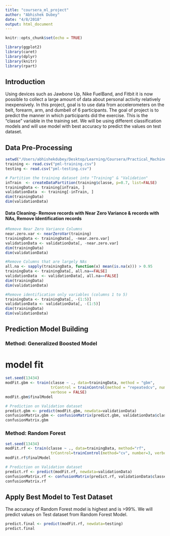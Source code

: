 ```yaml
---
title: "coursera_ml_project"
author: "Abhishek Dubey"
date: "4/8/2018"
output: html_document
---
```


```r
knitr::opts_chunk$set(echo = TRUE)
```

```r
library(ggplot2)
library(caret)
library(dplyr)
library(knitr)
library(rpart)
```
## Introduction

Using devices such as Jawbone Up, Nike FuelBand, and Fitbit it is now possible to collect a large amount of data about personal activity relatively inexpensively. In this project, goal is to use data from accelerometers on the belt, forearm, arm, and dumbell of 6 participants. The goal of project is to predict the manner in which participants did the exercise. This is the "classe" variable in the training set. We will be using different classification models and will use model with best accuracy to predict the values on test dataset.

## Data Pre-Processing
```r
setwd("/Users/abhishekdubey/Desktop/Learning/Coursera/Practical_Machine_Learning/coursera_ml_project")
training <- read.csv("pml-training.csv")
testing <- read.csv("pml-testing.csv")

# Partition the training dataset into "Training" & "Validation"
inTrain  <- createDataPartition(training$classe, p=0.7, list=FALSE)
trainingData <- training[inTrain, ]
validationData  <- training[-inTrain, ]
dim(trainingData)
dim(validationData)
```

#### Data Cleaning- Remove records with Near Zero Variance & records with NAs, Remove Identification records
```r
#Remove Near Zero Variance Columns
near.zero.var <- nearZeroVar(training)
trainingData <- trainingData[, -near.zero.var]
validationData <- validationData[, -near.zero.var]
dim(trainingData)
dim(validationData)

#Remove Columns that are largely NAs 
all.na <- sapply(trainingData, function(x) mean(is.na(x))) > 0.95
trainingData <- trainingData[, all.na==FALSE]
validationData  <- validationData[, all.na==FALSE]
dim(trainingData)
dim(validationData)

#Remove identification only variables (columns 1 to 5)
trainingData <- trainingData[, -(1:5)]
validationData <- validationData[, -(1:5)]
dim(trainingData)
dim(validationData)
```

## Prediction Model Building
### Method: Generalized Boosted Model
# model fit
```r
set.seed(13434)
modFit.gbm <- train(classe ~ ., data=trainingData, method = "gbm",
                    trControl = trainControl(method = "repeatedcv", number = 5, repeats = 1), 
                    verbose = FALSE)
modFit.gbm$finalModel

# Prediction on Validation dataset
predict.gbm <- predict(modFit.gbm, newdata=validationData)
confusionMatrix.gbm <- confusionMatrix(predict.gbm, validationData$classe)
confusionMatrix.gbm
```

### Method: Random Forest
```r
set.seed(13434)
modFit.rf <- train(classe ~ ., data=trainingData, method="rf",
                    trControl=trainControl(method="cv", number=3, verboseIter=FALSE))
modFit.rf$finalModel

# Prediction on Validation dataset
predict.rf <- predict(modFit.rf, newdata=validationData)
confusionMatrix.rf <- confusionMatrix(predict.rf, validationData$classe)
confusionMatrix.rf
```

## Apply Best Model to Test Dataset
The accuracy of Random Forest model is highest and is >99%. We will predict values on Test dataset from Random Forest Model.

```r
predict.final <- predict(modFit.rf, newdata=testing)
predict.final
```